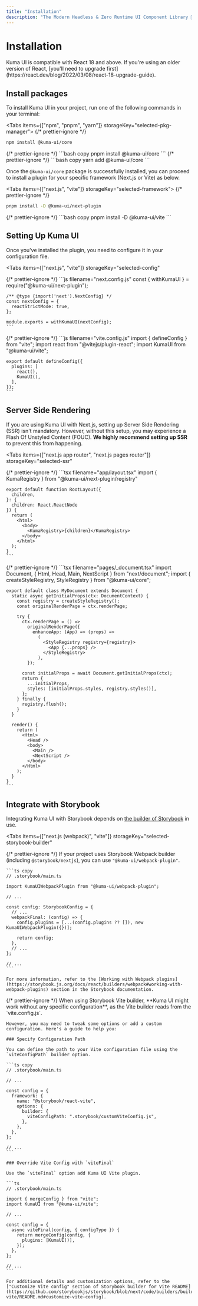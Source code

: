 ```yaml
---
title: "Installation"
description: "The Modern Headless & Zero Runtime UI Component Library 🐻‍❄️✨"
---
```



# Installation

<Callout type="info">
  Kuma UI is compatible with React 18 and above. If you're using an older
  version of React, [you'll need to upgrade
  first](https://react.dev/blog/2022/03/08/react-18-upgrade-guide).
</Callout>

## Install packages

To install Kuma UI in your project, run one of the following commands in your terminal:

<Tabs items={["npm", "pnpm", "yarn"]} storageKey="selected-pkg-manager">
  {/* prettier-ignore */}
  <Tab>
  ```bash copy
  npm install @kuma-ui/core
  ```
  </Tab>
  {/* prettier-ignore */}
  <Tab>
  ```bash copy
  pnpm install @kuma-ui/core
  ```
  </Tab>
  {/* prettier-ignore */}
  <Tab>
  ```bash copy
  yarn add @kuma-ui/core
  ```
  </Tab>
</Tabs>

Once the `@kuma-ui/core` package is successfully installed, you can proceed to install a plugin for your specific framework (Next.js or Vite) as below.

<Tabs items={["next.js", "vite"]} storageKey="selected-framework">
  {/* prettier-ignore */}
  <Tab>
  ```bash copy
  pnpm install -D @kuma-ui/next-plugin
  ```
  </Tab>
  {/* prettier-ignore */}
  <Tab>
  ```bash copy
  pnpm install -D @kuma-ui/vite
  ```
  </Tab>
</Tabs>

## Setting Up Kuma UI

Once you've installed the plugin, you need to configure it in your configuration file.

<Tabs
  items={["next.js", "vite"]}
  storageKey="selected-config"
>
  {/* prettier-ignore */}
  <Tab>
    ```js filename="next.config.js"
    const { withKumaUI } = require("@kuma-ui/next-plugin");

    /** @type {import('next').NextConfig} */
    const nextConfig = {
      reactStrictMode: true,
    };

    module.exports = withKumaUI(nextConfig);
    ```

  </Tab>
  {/* prettier-ignore */}
  <Tab>
    ```js filename="vite.config.js"
    import { defineConfig } from "vite";
    import react from "@vitejs/plugin-react";
    import KumaUI from "@kuma-ui/vite";

    export default defineConfig({
      plugins: [
        react(),
        KumaUI(),
      ],
    });
    ```

  </Tab>
</Tabs>

## Server Side Rendering

If you are using Kuma UI with Next.js, setting up Server Side Rendering (SSR) isn't mandatory. However, without this setup, you may experience a Flash Of Unstyled Content (FOUC). **We highly recommend setting up SSR** to prevent this from happening.

<Tabs
  items={["next.js app router", "next.js pages router"]}
  storageKey="selected-ssr"
>
  {/* prettier-ignore */}
  <Tab>
    ```tsx filename="app/layout.tsx"
    import { KumaRegistry } from "@kuma-ui/next-plugin/registry"

    export default function RootLayout({
      children,
    }: {
      children: React.ReactNode
    }) {
      return (
        <html>
          <body>
            <KumaRegistry>{children}</KumaRegistry>
          </body>
        </html>
      );
    }
    ```

  </Tab>
  {/* prettier-ignore */}
  <Tab>
    ```tsx filename="pages/_document.tsx"
    import Document, { Html, Head, Main, NextScript } from "next/document";
    import { createStyleRegistry, StyleRegistry } from "@kuma-ui/core";

    export default class MyDocument extends Document {
      static async getInitialProps(ctx: DocumentContext) {
        const registry = createStyleRegistry();
        const originalRenderPage = ctx.renderPage;

        try {
          ctx.renderPage = () =>
            originalRenderPage({
              enhanceApp: (App) => (props) =>
                (
                  <StyleRegistry registry={registry}>
                    <App {...props} />
                  </StyleRegistry>
                ),
            });

          const initialProps = await Document.getInitialProps(ctx);
          return {
            ...initialProps,
            styles: [initialProps.styles, registry.styles()],
          };
        } finally {
          registry.flush();
        }
      }

      render() {
        return (
          <Html>
            <Head />
            <body>
              <Main />
              <NextScript />
            </body>
          </Html>
        );
      }
    }
    ```

  </Tab>
</Tabs>

## Integrate with Storybook

Integrating Kuma UI with Storybook depends on [the builder of Storybook](https://storybook.js.org/docs/react/builders/overview) in use.

<Tabs
  items={["next.js (webpack)", "vite"]}
  storageKey="selected-storybook-builder"
>
  {/* prettier-ignore */}
  <Tab>
    If your project uses Storybook Webpack builder (including `@storybook/nextjs`), you can use `"@kuma-ui/webpack-plugin"`.

    ```ts copy
    // .storybook/main.ts

    import KumaUIWebpackPlugin from "@kuma-ui/webpack-plugin";

    // ...

    const config: StorybookConfig = {
      // ...
      webpackFinal: (config) => {
        config.plugins = [...(config.plugins ?? []), new KumaUIWebpackPlugin({})];

        return config;
      },
      // ...
    };

    // ...
    ```

    For more information, refer to the [Working with Webpack plugins](https://storybook.js.org/docs/react/builders/webpack#working-with-webpack-plugins) section in the Storybook documentation.

  </Tab>
  {/* prettier-ignore */}
  <Tab>
    When using Storybook Vite builder, **Kuma UI might work without any specific configuration**, as the Vite builder reads from the `vite.config.js`.

    However, you may need to tweak some options or add a custom configuration. Here's a guide to help you:

    ### Specify Configuration Path

    You can define the path to your Vite configuration file using the `viteConfigPath` builder option.

    ```ts copy
    // .storybook/main.ts

    // ...

    const config = {
      framework: {
        name: "@storybook/react-vite",
        options: {
          builder: {
            viteConfigPath: ".storybook/customViteConfig.js",
          },
        },
      },
    };

    // ...
    ```

    ### Override Vite Config with `viteFinal`

    Use the `viteFinal` option add Kuma UI Vite plugin.

    ```ts
    // .storybook/main.ts

    import { mergeConfig } from "vite";
    import KumaUI from "@kuma-ui/vite";

    // ...

    const config = {
      async viteFinal(config, { configType }) {
        return mergeConfig(config, {
          plugins: [KumaUI()],
        });
      },
    };

    // ...
    ```

    For additional details and customization options, refer to the ["Customize Vite config" section of Storybook builder for Vite README](https://github.com/storybookjs/storybook/blob/next/code/builders/builder-vite/README.md#customize-vite-config).

  </Tab>
</Tabs>
